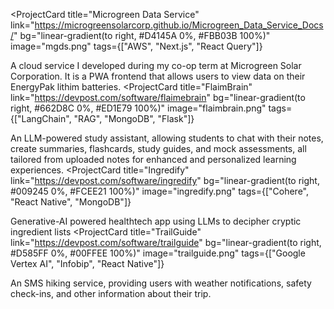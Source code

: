 <ProjectCard
  title="Microgreen Data Service"
  link="https://microgreensolarcorp.github.io/Microgreen_Data_Service_Docs/"
  bg="linear-gradient(to right, #D4145A 0%, #FBB03B 100%)"
  image="mgds.png"
  tags={["AWS", "Next.js", "React Query"]}
>
  A cloud service I developed during my co-op term at Microgreen Solar Corporation. It is a PWA frontend that allows users to view data on their EnergyPak lithim batteries.
</ProjectCard>
<ProjectCard
  title="FlaimBrain"
  link="https://devpost.com/software/flaimebrain"
  bg="linear-gradient(to right, #662D8C 0%, #ED1E79 100%)"
  image="flaimbrain.png"
  tags={["LangChain", "RAG", "MongoDB", "Flask"]}
>
  An LLM-powered study assistant, allowing students to chat with their notes, create summaries, flashcards, study guides, and mock assessments, all tailored from uploaded notes for enhanced and personalized learning experiences.
</ProjectCard>
<ProjectCard
  title="Ingredify"
  link="https://devpost.com/software/ingredify"
  bg="linear-gradient(to right, #009245 0%, #FCEE21 100%)"
  image="ingredify.png"
  tags={["Cohere", "React Native", "MongoDB"]}
>
  Generative-AI powered healthtech app using LLMs to decipher cryptic ingredient lists
</ProjectCard>
<ProjectCard
  title="TrailGuide"
  link="https://devpost.com/software/trailguide"
  bg="linear-gradient(to right, #D585FF 0%, #00FFEE 100%)"
  image="trailguide.png"
  tags={["Google Vertex AI", "Infobip", "React Native"]}
>
  An SMS hiking service, providing users with weather notifications, safety check-ins, and other information about their trip.
</ProjectCard>
